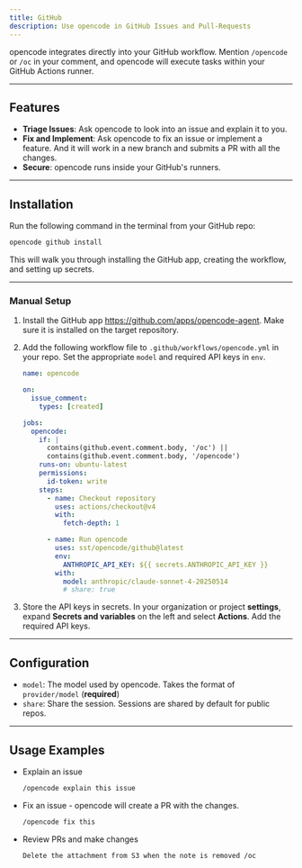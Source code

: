 ```yaml
---
title: GitHub
description: Use opencode in GitHub Issues and Pull-Requests
---
```


opencode integrates directly into your GitHub workflow. Mention `/opencode` or `/oc` in your comment, and opencode will execute tasks within your GitHub Actions runner.

---

## Features

- **Triage Issues**: Ask opencode to look into an issue and explain it to you.
- **Fix and Implement**: Ask opencode to fix an issue or implement a feature. And it will work in a new branch and submits a PR with all the changes.
- **Secure**: opencode runs inside your GitHub's runners.

---

## Installation

Run the following command in the terminal from your GitHub repo:

```bash
opencode github install
```

This will walk you through installing the GitHub app, creating the workflow, and setting up secrets.

---

### Manual Setup

1. Install the GitHub app https://github.com/apps/opencode-agent. Make sure it is installed on the target repository.
2. Add the following workflow file to `.github/workflows/opencode.yml` in your repo. Set the appropriate `model` and required API keys in `env`.

   ```yml
   name: opencode

   on:
     issue_comment:
       types: [created]

   jobs:
     opencode:
       if: |
         contains(github.event.comment.body, '/oc') ||
         contains(github.event.comment.body, '/opencode')
       runs-on: ubuntu-latest
       permissions:
         id-token: write
       steps:
         - name: Checkout repository
           uses: actions/checkout@v4
           with:
             fetch-depth: 1

         - name: Run opencode
           uses: sst/opencode/github@latest
           env:
             ANTHROPIC_API_KEY: ${{ secrets.ANTHROPIC_API_KEY }}
           with:
             model: anthropic/claude-sonnet-4-20250514
             # share: true
   ```

3. Store the API keys in secrets. In your organization or project **settings**, expand **Secrets and variables** on the left and select **Actions**. Add the required API keys.

---

## Configuration

- `model`: The model used by opencode. Takes the format of `provider/model` (**required**)
- `share`: Share the session. Sessions are shared by default for public repos.

---

## Usage Examples

- Explain an issue

  ```bash
  /opencode explain this issue
  ```

- Fix an issue - opencode will create a PR with the changes.

  ```bash
  /opencode fix this
  ```

- Review PRs and make changes

  ```bash
  Delete the attachment from S3 when the note is removed /oc
  ```
